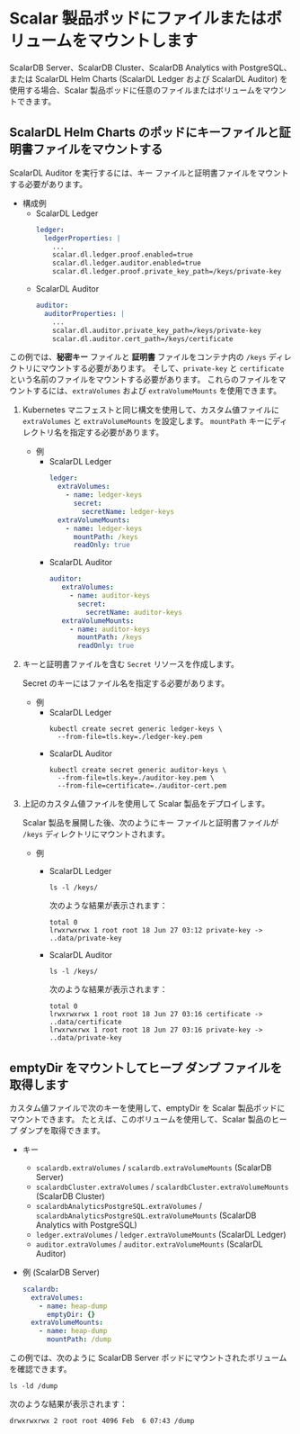 # Scalar 製品ポッドにファイルまたはボリュームをマウントします

ScalarDB Server、ScalarDB Cluster、ScalarDB Analytics with PostgreSQL、または ScalarDL Helm Charts (ScalarDL Ledger および ScalarDL Auditor) を使用する場合、Scalar 製品ポッドに任意のファイルまたはボリュームをマウントできます。

## ScalarDL Helm Charts のポッドにキーファイルと証明書ファイルをマウントする

ScalarDL Auditor を実行するには、キー ファイルと証明書ファイルをマウントする必要があります。

* 構成例
    * ScalarDL Ledger
      ```yaml
      ledger:
        ledgerProperties: |
          ...
          scalar.dl.ledger.proof.enabled=true
          scalar.dl.ledger.auditor.enabled=true
          scalar.dl.ledger.proof.private_key_path=/keys/private-key
      ```
    * ScalarDL Auditor
      ```yaml
      auditor:
        auditorProperties: |
          ...
          scalar.dl.auditor.private_key_path=/keys/private-key
          scalar.dl.auditor.cert_path=/keys/certificate
      ```

この例では、**秘密キー** ファイルと **証明書** ファイルをコンテナ内の `/keys` ディレクトリにマウントする必要があります。 そして、`private-key` と `certificate` という名前のファイルをマウントする必要があります。 これらのファイルをマウントするには、`extraVolumes` および `extraVolumeMounts` を使用できます。

1. Kubernetes マニフェストと同じ構文を使用して、カスタム値ファイルに `extraVolumes` と `extraVolumeMounts` を設定します。 `mountPath` キーにディレクトリ名を指定する必要があります。
   * 例
        * ScalarDL Ledger
          ```yaml
          ledger:
            extraVolumes:
              - name: ledger-keys
                secret:
                  secretName: ledger-keys
            extraVolumeMounts:
              - name: ledger-keys
                mountPath: /keys
                readOnly: true
          ```
       * ScalarDL Auditor
         ```yaml
         auditor:
            extraVolumes:
              - name: auditor-keys
                secret:
                  secretName: auditor-keys
            extraVolumeMounts:
              - name: auditor-keys
                mountPath: /keys
                readOnly: true
          ```

1. キーと証明書ファイルを含む `Secret` リソースを作成します。

   Secret のキーにはファイル名を指定する必要があります。

   * 例
       * ScalarDL Ledger
         ```console
         kubectl create secret generic ledger-keys \
           --from-file=tls.key=./ledger-key.pem
         ```
       * ScalarDL Auditor
         ```console
         kubectl create secret generic auditor-keys \
           --from-file=tls.key=./auditor-key.pem \
           --from-file=certificate=./auditor-cert.pem
         ```

1. 上記のカスタム値ファイルを使用して Scalar 製品をデプロイします。

   Scalar 製品を展開した後、次のようにキー ファイルと証明書ファイルが `/keys` ディレクトリにマウントされます。

   * 例
       * ScalarDL Ledger
         ```console
         ls -l /keys/
         ```
         
         次のような結果が表示されます：
         
         ```console
         total 0
         lrwxrwxrwx 1 root root 18 Jun 27 03:12 private-key -> ..data/private-key
         ```
       * ScalarDL Auditor
         ```console
         ls -l /keys/
         ```

         次のような結果が表示されます：
         
         ```console
         total 0
         lrwxrwxrwx 1 root root 18 Jun 27 03:16 certificate -> ..data/certificate
         lrwxrwxrwx 1 root root 18 Jun 27 03:16 private-key -> ..data/private-key
         ```

## emptyDir をマウントしてヒープ ダンプ ファイルを取得します

カスタム値ファイルで次のキーを使用して、emptyDir を Scalar 製品ポッドにマウントできます。 たとえば、このボリュームを使用して、Scalar 製品のヒープ ダンプを取得できます。

* キー
  * `scalardb.extraVolumes` / `scalardb.extraVolumeMounts` (ScalarDB Server)
  * `scalardbCluster.extraVolumes` / `scalardbCluster.extraVolumeMounts` (ScalarDB Cluster)
  * `scalardbAnalyticsPostgreSQL.extraVolumes` / `scalardbAnalyticsPostgreSQL.extraVolumeMounts` (ScalarDB Analytics with PostgreSQL)
  * `ledger.extraVolumes` / `ledger.extraVolumeMounts` (ScalarDL Ledger)
  * `auditor.extraVolumes` / `auditor.extraVolumeMounts` (ScalarDL Auditor)

* 例 (ScalarDB Server)
  ```yaml
  scalardb:
    extraVolumes:
      - name: heap-dump
        emptyDir: {}
    extraVolumeMounts:
      - name: heap-dump
        mountPath: /dump
  ```

この例では、次のように ScalarDB Server ポッドにマウントされたボリュームを確認できます。

```console
ls -ld /dump
```

次のような結果が表示されます：

```console
drwxrwxrwx 2 root root 4096 Feb  6 07:43 /dump
```
